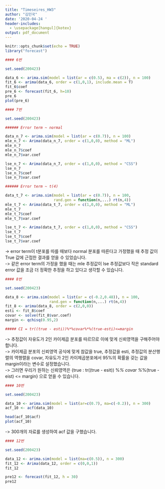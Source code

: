 ```yaml
---
title: "Timeseires_HW3"
author: "김민국"
date: '2020-04-24 '
header-includes:
  - \usepackage[hangul]{kotex}
output: pdf_document
---
```


```r
knitr::opts_chunk$set(echo = TRUE)
library("forecast")
```

```r
#### 6번

set.seed(200423)

data_6 <- arima.sim(model = list(ar = c(0.5), ma = c(2)), n = 100)
fit_6 <- arima(data_6, order = c(1,0,1), include.mean = T)
fit_6$coef
pre_6 <- forecast(fit_6, h=10)
pre_6
plot(pre_6)
```


```r
#### 7번

set.seed(200423)

###### Error term ~ normal

data_n_7 <- arima.sim(model = list(ar = c(0.7)), n = 100)
mle_n_7 <- Arima(data_n_7, order = c(1,0,0), method = "ML")
mle_n_7
mle_n_7$coef
mle_n_7$var.coef

lse_n_7 <- Arima(data_n_7, order = c(1,0,0), method = "CSS")
lse_n_7
lse_n_7$coef
lse_n_7$var.coef

###### Error term ~ t(4)

data_t_7 <- arima.sim(model = list(ar = c(0.7)), n = 100, 
                      rand.gen = function(n,...) rt(n,4))
mle_t_7 <- Arima(data_t_7, order = c(1,0,0), method = "ML")
mle_t_7
mle_t_7$coef
mle_t_7$var.coef

lse_t_7 <- Arima(data_t_7, order = c(1,0,0), method = "CSS")
lse_t_7
lse_t_7$coef
lse_t_7$var.coef

```
-> error term이 t분포를 따를 때보다 normal 분포를 따른다고 가정했을 때 추정 값이 True 값에 근접한 결과를 얻을 수 있었습니다.  
-> 같은 error term의 가정을 했을 때는 mle 추정값이 lse 추정값보다 작은 standard error 값을 조금 더 정확한 추정을 하고 있다고 생각할 수 있습니다.  

```r
#### 8번

set.seed(200423)

data_8 <- arima.sim(model = list(ar = c(-0.2,0.48)), n = 100, 
                    rand.gen = function(n,...) rt(n,4))
fit_8 <- arima(data_8, order = c(2,0,0))
esti <- fit_8$coef
covar <- solve(fit_8$var.coef)
margin <- qchisq(0.95,2)

##### CI = tr((true - esti))%*%covar%*%(true-esti)<=margin

```
-> 추정값이 자유도가 2인 카이제곱 분포를 따르므로 이에 맞게 신뢰영역을 구해주어야 합니다.  
-> 카이제곱 분포의 신뢰영역 공식에 맞게 참값을 true, 추정값을 esti, 추정값의 분산행렬의 역행렬을 covar, 자유도가 2인 카이제곱분포에서 95%의 확률을 갖는 값을 margin이라는 변수로 설정했습니다.  
-> 그러면 우리가 원하는 신뢰영역은 {true : tr((true - esit)) %*% covar %*%(true - eist) <= margin} 으로 얻을 수 있습니다.  

```r
#### 10번

set.seed(200423)

data_10 <- arima.sim(model = list(ar=c(0.7), ma=c(-0.2)), n = 300)
acf_10 <- acf(data_10)

head(acf_10$acf)
plot(acf_10)

```
-> 300개의 자료를 생성하여 acf 값을 구했습니다.  

```r
#### 12번

set.seed(200423)

data_12 <- arima.sim(model = list(ma=c(0.5)), n = 300)
fit_12 <- Arima(data_12, order = c(0,0,1))
fit_12

pre12 <- forecast(fit_12, h = 30)
pre12

```